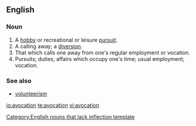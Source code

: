 ==English==
{{wikipedia}}

===Noun===
{{infl|en|noun}}[[Category:English nouns that lack inflection template]]

# A [[hobby]] or recreational or leisure [[pursuit]].
# A calling away; a [[diversion]].
# That which calls one away from one's regular employment or vocation.
# Pursuits; duties; affairs which occupy one's time; usual employment; vocation.

===See also===
* [[volunteerism]]

[[io:avocation]]
[[te:avocation]]
[[vi:avocation]]